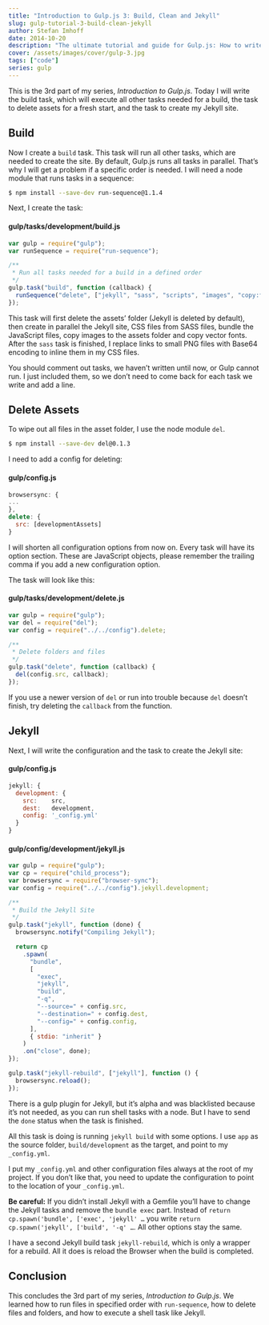 ```yaml
---
title: "Introduction to Gulp.js 3: Build, Clean and Jekyll"
slug: gulp-tutorial-3-build-clean-jekyll
author: Stefan Imhoff
date: 2014-10-20
description: "The ultimate tutorial and guide for Gulp.js: How to write tasks for cleaning files and folders, generating the build and the website with Jekyll."
cover: /assets/images/cover/gulp-3.jpg
tags: ["code"]
series: gulp
---
```


This is the 3rd part of my series, _Introduction to Gulp.js_. Today I will write the build task, which will execute all other tasks needed for a build, the task to delete assets for a fresh start, and the task to create my Jekyll site.

## Build

Now I create a `build` task. This task will run all other tasks, which are needed to create the site. By default, Gulp.js runs all tasks in parallel. That’s why I will get a problem if a specific order is needed. I will need a node module that runs tasks in a sequence:

```bash
$ npm install --save-dev run-sequence@1.1.4
```

Next, I create the task:

#### gulp/tasks/development/build.js

```javascript
var gulp = require("gulp");
var runSequence = require("run-sequence");

/**
 * Run all tasks needed for a build in a defined order
 */
gulp.task("build", function (callback) {
  runSequence("delete", ["jekyll", "sass", "scripts", "images", "copy:fonts"], "base64", callback);
});
```

This task will first delete the assets’ folder (Jekyll is deleted by default), then create in parallel the Jekyll site, CSS files from SASS files, bundle the JavaScript files, copy images to the assets folder and copy vector fonts. After the `sass` task is finished, I replace links to small PNG files with Base64 encoding to inline them in my CSS files.

You should comment out tasks, we haven’t written until now, or Gulp cannot run. I just included them, so we don’t need to come back for each task we write and add a line.

## Delete Assets

To wipe out all files in the asset folder, I use the node module `del`.

```bash
$ npm install --save-dev del@0.1.3
```

I need to add a config for deleting:

#### gulp/config.js

```javascript
browsersync: {
...
},
delete: {
  src: [developmentAssets]
}
```

I will shorten all configuration options from now on. Every task will have its option section. These are JavaScript objects, please remember the trailing comma if you add a new configuration option.

The task will look like this:

#### gulp/tasks/development/delete.js

```javascript
var gulp = require("gulp");
var del = require("del");
var config = require("../../config").delete;

/**
 * Delete folders and files
 */
gulp.task("delete", function (callback) {
  del(config.src, callback);
});
```

If you use a newer version of `del` or run into trouble because `del` doesn’t finish, try deleting the `callback` from the function.

## Jekyll

Next, I will write the configuration and the task to create the Jekyll site:

#### gulp/config.js

```javascript
jekyll: {
  development: {
    src:    src,
    dest:   development,
    config: '_config.yml'
  }
}
```

#### gulp/config/development/jekyll.js

```javascript
var gulp = require("gulp");
var cp = require("child_process");
var browsersync = require("browser-sync");
var config = require("../../config").jekyll.development;

/**
 * Build the Jekyll Site
 */
gulp.task("jekyll", function (done) {
  browsersync.notify("Compiling Jekyll");

  return cp
    .spawn(
      "bundle",
      [
        "exec",
        "jekyll",
        "build",
        "-q",
        "--source=" + config.src,
        "--destination=" + config.dest,
        "--config=" + config.config,
      ],
      { stdio: "inherit" }
    )
    .on("close", done);
});

gulp.task("jekyll-rebuild", ["jekyll"], function () {
  browsersync.reload();
});
```

There is a gulp plugin for Jekyll, but it’s alpha and was blacklisted because it’s not needed, as you can run shell tasks with a node. But I have to send the `done` status when the task is finished.

All this task is doing is running `jekyll build` with some options. I use `app` as the source folder, `build/development` as the target, and point to my `_config.yml`.

I put my `_config.yml` and other configuration files always at the root of my project. If you don’t like that, you need to update the configuration to point to the location of your `_config.yml`.

<Banner summary="To bundle or not to bundle">

**Be careful:** If you didn’t install Jekyll with a Gemfile you’ll have to change the Jekyll tasks and remove the `bundle exec` part. Instead of `return cp.spawn('bundle', ['exec', 'jekyll' …` you write `return cp.spawn('jekyll', ['build', '-q' …`. All other options stay the same.

</Banner>

I have a second Jekyll build task `jekyll-rebuild`, which is only a wrapper for a rebuild. All it does is reload the Browser when the build is completed.

## Conclusion

This concludes the 3rd part of my series, _Introduction to Gulp.js_. We learned how to run files in specified order with `run-sequence`, how to delete files and folders, and how to execute a shell task like Jekyll.

<Figure>
  <MoreLink href="https://github.com/kogakure/gulp-tutorial" text="View Source on GitHub" />
</Figure>
